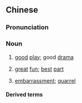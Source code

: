 {{also|好戏}}
==Chinese==
{{zh-forms|s=好戏}}

===Pronunciation===
{{zh-pron
|m=hǎoxì
|c=hou2 hei3
|cat=n
}}

===Noun===
{{zh-noun}}

# [[good]] [[play]]; good [[drama]]
# {{lb|zh|figurative}} [[great]] [[fun]]; [[best]] [[part]]
# {{lb|zh|used ironically}} [[embarrassment]]; [[quarrel]]

====Derived terms====
{{zh-der|看好戲|好戲還在後頭|拿手好戲}}